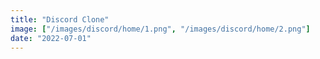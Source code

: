 ```yaml
---
title: "Discord Clone"
image: ["/images/discord/home/1.png", "/images/discord/home/2.png"]
date: "2022-07-01"
---
```


<Header
  title="Discord Clone"
  img="/images/discord/3.PNG"
  alt="Discord Picture"
/>
<List
  tec={["NextJS", "GraphQL", "Nexus", "Prisma"]}
  lib={["Framer Motion", "Formik", "Yup", "TailwindCSS", "Headless UI"]}
  year="2022"
  client="common:own-project"
  website="https://discord-app.agustin-ribotta.xyz/"
  repo="https://github.com/AguzzDev/discord-clone"
/>
<Galery
  imgs={[
    "/images/discord/4.PNG",
    "/images/discord/3.PNG",
    "/images/discord/1.PNG",
    "/images/discord/2.PNG",
    "/images/discord/5.PNG",
    "/images/discord/6.PNG",
  ]}
  alt="Discord Clone"
/>
